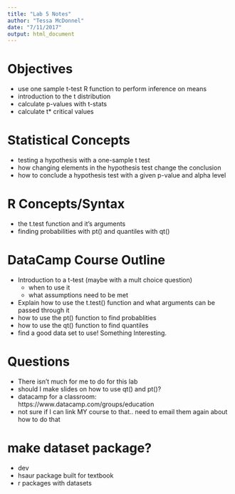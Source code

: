 ```yaml
---
title: "Lab 5 Notes"
author: "Tessa McDonnel"
date: "7/11/2017"
output: html_document
---
```



# Objectives
- use one sample t-test R function to perform inference on means
- introduction to the t distribution
- calculate p-values with t-stats
- calculate t* critical values

# Statistical Concepts
- testing a hypothesis with a one-sample t test
- how changing elements in the hypothesis test change the conclusion
- how to conclude a hypothesis test with a given p-value and alpha level


# R Concepts/Syntax
- the t.test function and it's arguments
- finding probabilities with pt() and quantiles with qt()

# DataCamp Course Outline
- Introduction to a t-test (maybe with a mult choice question)
  - when to use it
  - what assumptions need to be met
- Explain how to use the t.test() function and what arguments can be passed   through it
- how to use the pt() function to find probablities
- how to use the qt() function to find quantiles
- find a good data set to use! Something Interesting.

# Questions
- There isn't much for me to do for this lab
- should I make slides on how to use qt() and pt()?
- datacamp for a classroom: https://www.datacamp.com/groups/education
- not sure if I can link MY course to that.. need to email them again about how to do that


# make dataset package?
- dev
- hsaur package built for textbook
- r packages with datasets